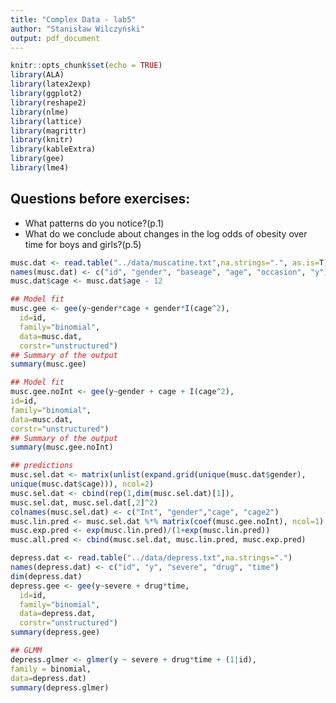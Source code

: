 ```yaml
---
title: "Complex Data - lab5"
author: "Stanisław Wilczyński"
output: pdf_document
---
```


```r
knitr::opts_chunk$set(echo = TRUE)
library(ALA)
library(latex2exp)
library(ggplot2)
library(reshape2)
library(nlme)
library(lattice)
library(magrittr)
library(knitr)
library(kableExtra)
library(gee)
library(lme4)
```

## Questions before exercises:

* What patterns do you notice?(p.1)
* What do we conclude about changes in the log odds of obesity over time for boys and girls?(p.5)


```r
musc.dat <- read.table("../data/muscatine.txt",na.strings=".", as.is=T)
names(musc.dat) <- c("id", "gender", "baseage", "age", "occasion", "y")
musc.dat$cage <- musc.dat$age - 12
```


```r
## Model fit
musc.gee <- gee(y~gender*cage + gender*I(cage^2),
  id=id,
  family="binomial",
  data=musc.dat,
  corstr="unstructured")
## Summary of the output
summary(musc.gee)
```

```r
## Model fit
musc.gee.noInt <- gee(y~gender + cage + I(cage^2),
id=id,
family="binomial",
data=musc.dat,
corstr="unstructured")
## Summary of the output
summary(musc.gee.noInt)
```


```r
## predictions
musc.sel.dat <- matrix(unlist(expand.grid(unique(musc.dat$gender),
unique(musc.dat$cage))), ncol=2)
musc.sel.dat <- cbind(rep(1,dim(musc.sel.dat)[1]),
musc.sel.dat, musc.sel.dat[,2]^2)
colnames(musc.sel.dat) <- c("Int", "gender","cage", "cage2")
musc.lin.pred <- musc.sel.dat %*% matrix(coef(musc.gee.noInt), ncol=1)
musc.exp.pred <- exp(musc.lin.pred)/(1+exp(musc.lin.pred))
musc.all.pred <- cbind(musc.sel.dat, musc.lin.pred, musc.exp.pred)
```

```r
depress.dat <- read.table("../data/depress.txt",na.strings=".")
names(depress.dat) <- c("id", "y", "severe", "drug", "time")
dim(depress.dat)
depress.gee <- gee(y~severe + drug*time,
  id=id,
  family="binomial",
  data=depress.dat,
  corstr="unstructured")
summary(depress.gee)
```


```r
## GLMM
depress.glmer <- glmer(y ~ severe + drug*time + (1|id),
family = binomial,
data=depress.dat)
summary(depress.glmer)
```

